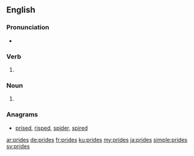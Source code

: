 ==English==

===Pronunciation===
* {{rhymes|aɪdz|lang=en}}

===Verb===
{{head|en}}
# {{en-third-person singular of|pride}}

===Noun===
{{head|en|plural}}
# {{plural of|pride|lang=en}}

===Anagrams===
* [[prised#English|prised]], [[risped#English|risped]], [[spider#English|spider]], [[spired#English|spired]]

[[ar:prides]]
[[de:prides]]
[[fr:prides]]
[[ku:prides]]
[[my:prides]]
[[ja:prides]]
[[simple:prides]]
[[sv:prides]]